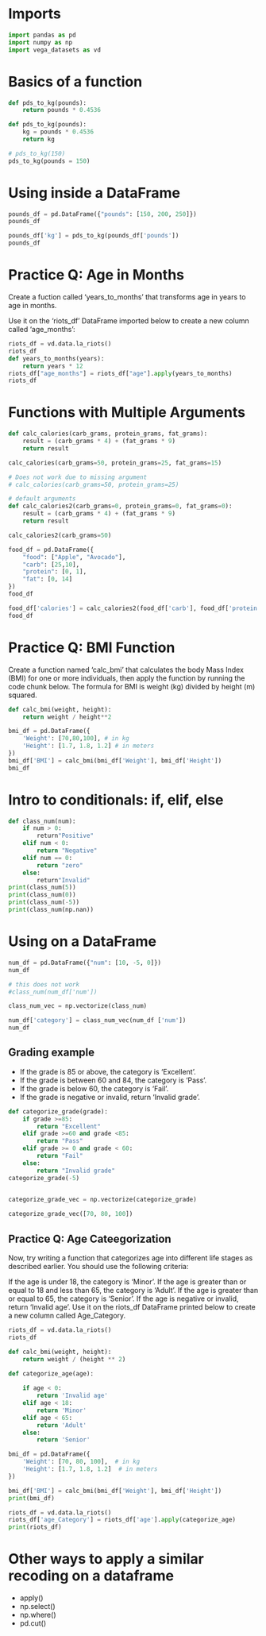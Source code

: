 
# Imports


```python
import pandas as pd
import numpy as np
import vega_datasets as vd
```

# Basics of a function

```python
def pds_to_kg(pounds):
    return pounds * 0.4536
```

```python
def pds_to_kg(pounds):
    kg = pounds * 0.4536
    return kg
```

```python
# pds_to_kg(150)
pds_to_kg(pounds = 150)
```

# Using inside a DataFrame

```python
pounds_df = pd.DataFrame({"pounds": [150, 200, 250]})
pounds_df
```


```python
pounds_df['kg'] = pds_to_kg(pounds_df['pounds'])
pounds_df
```

# Practice Q: Age in Months

Create a fuction called 'years_to_months' that transforms age in years to age in months.

Use it on the 'riots_df' DataFrame imported below to create a new column called 'age_months':


```python
riots_df = vd.data.la_riots()
riots_df
def years_to_months(years):
    return years * 12 
riots_df["age_months"] = riots_df["age"].apply(years_to_months)
riots_df
```

# Functions with Multiple Arguments
```python
def calc_calories(carb_grams, protein_grams, fat_grams):
    result = (carb_grams * 4) + (fat_grams * 9)
    return result
```

```python
calc_calories(carb_grams=50, protein_grams=25, fat_grams=15)
```

```python
# Does not work due to missing argument
# calc_calories(carb_grams=50, protein_grams=25)
```

```python
# default arguments
def calc_calories2(carb_grams=0, protein_grams=0, fat_grams=0):
    result = (carb_grams * 4) + (fat_grams * 9)
    return result
```

```python
calc_calories2(carb_grams=50)
```

```python
food_df = pd.DataFrame({
    "food": ["Apple", "Avocado"],
    "carb": [25,10],
    "protein": [0, 1],
    "fat": [0, 14]
})
food_df
```
```python
food_df['calories'] = calc_calories2(food_df['carb'], food_df['protein'], food_df['fat'])
food_df
```

# Practice Q: BMI Function

Create a function named 'calc_bmi' that calculates the body Mass Index (BMI) for one or more individuals, then apply the function by running the code chunk below. The formula for BMI is weight (kg) divided by height (m) squared.


```python
def calc_bmi(weight, height):
    return weight / height**2

```
```python
bmi_df = pd.DataFrame({
    'Weight': [70,80,100], # in kg
    'Height': [1.7, 1.8, 1.2] # in meters
})
bmi_df['BMI'] = calc_bmi(bmi_df['Weight'], bmi_df['Height'])
bmi_df
```

# Intro to conditionals: if, elif, else

```python
def class_num(num):
    if num > 0:
        return"Positive"
    elif num < 0:
        return "Negative"
    elif num == 0:
        return "zero"
    else:
        return"Invalid"
print(class_num(5))
print(class_num(0))
print(class_num(-5))
print(class_num(np.nan))
```
# Using on a DataFrame

```python
num_df = pd.DataFrame({"num": [10, -5, 0]})
num_df
```

```python
# this does not work
#class_num(num_df['num'])
```
```python
class_num_vec = np.vectorize(class_num)
```

```python
num_df['category'] = class_num_vec(num_df ['num'])
num_df
```

## Grading example

- If the grade is 85 or above, the category is 'Excellent'.
- If the grade is between 60 and 84, the category is 'Pass'.
- If the grade is below 60, the category is 'Fail'.
- If the grade is negative or invalid, return 'Invalid grade'.

```python
def categorize_grade(grade):
    if grade >=85:
        return "Excellent"
    elif grade >=60 and grade <85:
        return "Pass"
    elif grade >= 0 and grade < 60:
        return "Fail"
    else:
        return "Invalid grade"
categorize_grade(-5)
        
```
```python
categorize_grade_vec = np.vectorize(categorize_grade)

```

```python
categorize_grade_vec([70, 80, 100])
```
## Practice Q: Age Cateegorization

Now, try writing a function that categorizes age into different life stages as described earlier. You should use the following criteria:

If the age is under 18, the category is ‘Minor’.
If the age is greater than or equal to 18 and less than 65, the category is ‘Adult’.
If the age is greater than or equal to 65, the category is ‘Senior’.
If the age is negative or invalid, return ‘Invalid age’.
Use it on the riots_df DataFrame printed below to create a new column called Age_Category.


```python
riots_df = vd.data.la_riots()
riots_df
```

```python
def calc_bmi(weight, height):
    return weight / (height ** 2)

def categorize_age(age):
    
    if age < 0:
        return 'Invalid age'
    elif age < 18:
        return 'Minor'
    elif age < 65:
        return 'Adult'
    else:
        return 'Senior'

bmi_df = pd.DataFrame({
    'Weight': [70, 80, 100],  # in kg
    'Height': [1.7, 1.8, 1.2]  # in meters
})

bmi_df['BMI'] = calc_bmi(bmi_df['Weight'], bmi_df['Height'])
print(bmi_df)

riots_df = vd.data.la_riots()
riots_df['age_Category'] = riots_df['age'].apply(categorize_age)
print(riots_df)

```

# Other ways to apply a similar recoding on a dataframe

- apply()
- np.select()
- np.where()
- pd.cut()